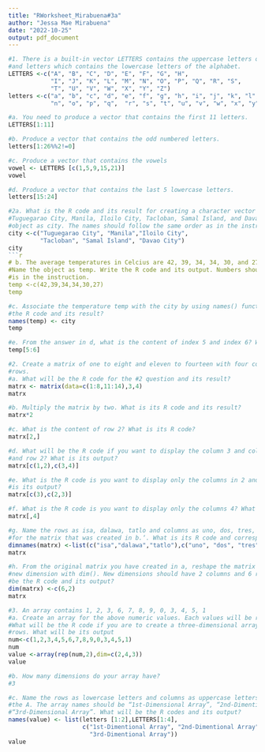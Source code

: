 ```yaml
---
title: "RWorksheet_Mirabuena#3a"
author: "Jessa Mae Mirabuena"
date: "2022-10-25"
output: pdf_document
---
```



```r

#1. There is a built-in vector LETTERS contains the uppercase letters of the alphabet
#and letters which contains the lowercase letters of the alphabet.
LETTERS <-c("A", "B", "C", "D", "E", "F", "G", "H",
            "I", "J", "K", "L", "M", "N", "O", "P", "Q", "R", "S",
            "T", "U", "V", "W", "X", "Y", "Z")
letters <-c("a", "b", "c", "d", "e", "f", "g", "h", "i", "j", "k", "l", "m",
            "n", "o", "p", "q",  "r", "s", "t", "u", "v", "w", "x", "y", "z")
```
```r
#a. You need to produce a vector that contains the first 11 letters.
LETTERS[1:11]
```
```r
#b. Produce a vector that contains the odd numbered letters.
letters[1:26%%2!=0]
```
```r
#c. Produce a vector that contains the vowels
vowel <- LETTERS [c(1,5,9,15,21)]
vowel
```
```r
#d. Produce a vector that contains the last 5 lowercase letters.
letters[15:24]  
```
```r
#2a. What is the R code and its result for creating a character vector for the city/town of
#Tuguegarao City, Manila, Iloilo City, Tacloban, Samal Island, and Davao City? Name the
#object as city. The names should follow the same order as in the instruction.
city <-c("Tuguegarao City", "Manila","Iloilo City",
         "Tacloban", "Samal Island", "Davao City")
city
```r

# b. The average temperatures in Celcius are 42, 39, 34, 34, 30, and 27 degrees.
#Name the object as temp. Write the R code and its output. Numbers should also follow what
#is in the instruction. 
temp <-c(42,39,34,34,30,27)
temp
```
```r
#c. Associate the temperature temp with the city by using names() function. What is
#the R code and its result?
names(temp) <- city
temp
```
```r

#e. From the answer in d, what is the content of index 5 and index 6? What is its R code?
temp[5:6]
```
```r
#2. Create a matrix of one to eight and eleven to fourteen with four columns and three
#rows.
#a. What will be the R code for the #2 question and its result?
matrx <- matrix(data=c(1:8,11:14),3,4)
matrx
```
```r
#b. Multiply the matrix by two. What is its R code and its result?
matrx*2
```
```r
#c. What is the content of row 2? What is its R code?
matrx[2,]
```
```r
#d. What will be the R code if you want to display the column 3 and column 4 in row 1
#and row 2? What is its output?
matrx[c(1,2),c(3,4)]  
```
```r
#e. What is the R code is you want to display only the columns in 2 and 3, row 3? What
#is its output?
matrx[c(3),c(2,3)]
```
```r
#f. What is the R code is you want to display only the columns 4? What is its output?
matrx[,4]
```
```r
#g. Name the rows as isa, dalawa, tatlo and columns as uno, dos, tres, quatro
#for the matrix that was created in b.‘. What is its R code and corresponding output?
dimnames(matrx) <-list(c("isa","dalawa","tatlo"),c("uno", "dos", "tres", "quatro"))
matrx
```
```r

#h. From the original matrix you have created in a, reshape the matrix by assigning a
#new dimension with dim(). New dimensions should have 2 columns and 6 rows. What will
#be the R code and its output?
dim(matrx) <-c(6,2)
matrx
```
```r
#3. An array contains 1, 2, 3, 6, 7, 8, 9, 0, 3, 4, 5, 1
#a. Create an array for the above numeric values. Each values will be repeated twice
#What will be the R code if you are to create a three-dimensional array with 4 columns and 2
#rows. What will be its output
num<-c(1,2,3,4,5,6,7,8,9,0,3,4,5,1) 
num 
value <-array(rep(num,2),dim=c(2,4,3))
value
```
```r

#b. How many dimensions do your array have?
#3

#c. Name the rows as lowercase letters and columns as uppercase letters starting from
#the A. The array names should be “1st-Dimensional Array”, “2nd-Dimentional Array”, and
#“3rd-Dimensional Array”. What will be the R codes and its output?
names(value) <- list(letters [1:2],LETTERS[1:4],
                     c("1st-Dimentional Array", "2nd-Dimentional Array",
                       "3rd-Dimentional Array"))
value
```
